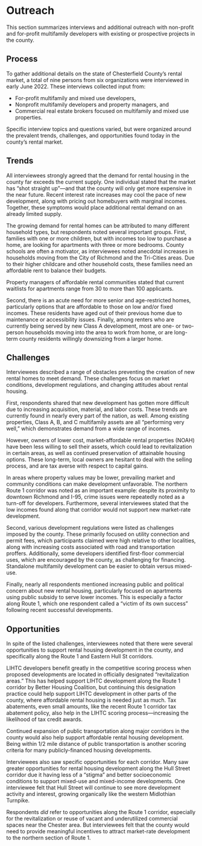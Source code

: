 # Outreach {#part-2a-4}

This section summarizes interviews and additional outreach with non-profit and for-profit multifamily developers with existing or prospective projects in the county. 

## Process

To gather additional details on the state of Chesterfield County's rental market, a total of nine persons from six organizations were interviewed in early June 2022. These interviews collected input from:

* For-profit multifamily and mixed use developers,
* Nonprofit multifamily developers and property managers, and
* Commercial real estate brokers focused on multifamily and mixed use properties.

Specific interview topics and questions varied, but were organized around the prevalent trends, challenges, and opportunities found today in the county's rental market.

## Trends

All interviewees strongly agreed that the demand for rental housing in the county far exceeds the current supply. One individual stated that the market has "shot straight up"---and that the county will only get more expensive in the near future. Recent interest rate increases may cool the pace of new development, along with pricing out homebuyers with marginal incomes. Together, these symptoms would place additional rental demand on an already limited supply.

The growing demand for rental homes can be attributed to many different household types, but respondents noted several important groups. First, families with one or more children, but with incomes too low to purchase a home, are looking for apartments with three or more bedrooms. County schools are often a motivator, as interviewees noted anecdotal increases in households moving from the City of Richmond and the Tri-Cities areas. Due to their higher childcare and other household costs, these families need an affordable rent to balance their budgets.

::: {.rmdnote}

Property managers of affordable rental communities stated that current waitlists for apartments range from 30 to more than 100 applicants. 

:::

Second, there is an acute need for more senior and age-restricted homes, particularly options that are affordable to those on low and/or fixed incomes. These residents have aged out of their previous home due to maintenance or accessibility issues. Finally, among renters who are currently being served by new Class A development, most are one- or two-person households moving into the area to work from home, or are long-term county residents willingly downsizing from a larger home.

## Challenges

Interviewees described a range of obstacles preventing the creation of new rental homes to meet demand. These challenges focus on market conditions, development regulations, and changing attitudes about rental housing.

First, respondents shared that new development has gotten more difficult due to increasing acquisition, material, and labor costs. These trends are currently found in nearly every part of the nation, as well. Among existing properties, Class A, B, and C multifamily assets are all "performing very well," which demonstrates demand from a wide range of incomes.

However, owners of lower cost, market-affordable rental properties (NOAH) have been less willing to sell their assets, which could lead to revitalization in certain areas, as well as continued preservation of attainable housing options. These long-term, local owners are hesitant to deal with the selling process, and are tax averse with respect to capital gains.

In areas where property values may be lower, prevailing market and community conditions can make development unfavorable. The northern Route 1 corridor was noted as an important example: despite its proximity to downtown Richmond and I-95, crime issues were repeatedly noted as a turn-off for developers. Furthermore, several interviewees stated that the low incomes found along that corridor would not support new market-rate development.

Second, various development regulations were listed as challenges imposed by the county. These primarily focused on utility connection and permit fees, which participants claimed were high relative to other localities, along with increasing costs associated with road and transportation proffers. Additionally, some developers identified first-floor commercial uses, which are encouraged by the county, as challenging for financing. Standalone multifamily development can be easier to obtain versus mixed-use.

Finally, nearly all respondents mentioned increasing public and political concern about new rental housing, particularly focused on apartments using public subsidy to serve lower incomes. This is especially a factor along Route 1, which one respondent called a "victim of its own success" following recent successful developments.

## Opportunities

In spite of the listed challenges, interviewees noted that there were several opportunities to support rental housing development in the county, and specifically along the Route 1 and Eastern Hull St corridors. 

LIHTC developers benefit greatly in the competitive scoring process when proposed developments are located in officially designated "revitalization areas." This has helped support LIHTC development along the Route 1 corridor by Better Housing Coalition, but continuing this designation practice could help support LIHTC development in other parts of the county, where affordable rental housing is needed just as much. Tax abatements, even small amounts, like the recent Route 1 corridor tax abatement policy, also help in the LIHTC scoring process---increasing the likelihood of tax credit awards.

Continued expansion of public transportation along major corridors in the county would also help support affordable rental housing development. Being within 1/2 mile distance of public transportation is another scoring criteria for many publicly-financed housing developments. 

Interviewees also saw specific opportunities for each corridor. Many saw greater opportunities for rental housing development along the Hull Street corridor due it having less of a "stigma" and better socioeconomic conditions to support mixed-use and mixed-income developments. One interviewee felt that Hull Street will continue to see more development activity and interest, growing organically like the western Midlothian Turnpike. 

Respondents *did* refer to opportunities along the Route 1 corridor, especially for the revitalization or reuse of vacant and underutilized commercial spaces near the Chester area. But interviewees felt that the county would need to provide meaningful incentives to attract market-rate development to the northern section of Route 1.